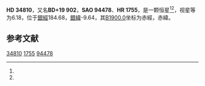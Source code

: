 {{Starbox begin
| name = HD 34810
}}
{{Starbox observe
| epoch = [[J2000.0|J2000.0]]
| constell = {{星座名待查}}<ref name=SIMBAD>{{cite web
 | url=http://simbad.u-strasbg.fr/simbad/sim-id?Ident=HR+1755
 | title=Pulsating variable Star
 | publisher=Centre de Données astronomiques de Strasbourg
 | work=SIMBAD
 | accessdate=2012-07-13
 | archive-date=2016-03-16
 | archive-url=https://web.archive.org/web/20160316164343/http://simbad.u-strasbg.fr/simbad/sim-id?Ident=HR+1755
 | dead-url=no
 }}</ref><ref name=DATA>{{cite web
 | url=http://vizier.u-strasbg.fr/viz-bin/VizieR-5?-out.add=.&-source=5050&-corr=PK=HR&-out.max=9999&HR=1755
 | title=VizieR Detailed Page
 | accessdate=2012-07-13
 | archive-date=2016-03-05
 | archive-url=https://web.archive.org/web/20160305222747/http://vizier.u-strasbg.fr/viz-bin/VizieR-5?-out.add=.&-source=5050&-corr=PK=HR&-out.max=9999&HR=1755
 | dead-url=no
 }}</ref>
| 星官 = 
| ra = {{RA|5|20|56.6}}<ref name=SIMBAD /><ref name=DATA />
| dec = {{DEC|+19|48|51}}<ref name=SIMBAD /><ref name=DATA />
| appmag_v = 6.18<ref name=SIMBAD /><ref name=DATA />
}}
{{Starbox character
| class = K0III<ref name=SIMBAD /><ref name=DATA />
| b-v = 1.23<ref name=SIMBAD /><ref name=DATA />
| u-b = <ref name=SIMBAD /><ref name=DATA />
| r-i = <ref name=SIMBAD /><ref name=DATA />
| variable = 
}}
{{Starbox astrometry
| radial_v = 
| prop_mo_ra = 0
| parallax = 
| p_error = 
}}
{{Starbox catalog
| names =BD+19 902，[[SAO星表|SAO]] 94478，[[HD星表|HD]] 34810，[[HR星表|HR]] 1755}}
{{Starbox reference |Simbad=HR+1755}}
{{Starbox end}}

'''HD 34810'''，又名'''BD+19 902'''，'''SAO 94478'''、'''HR 1755'''，是一颗恒星<ref name=SIMBAD /><ref name=DATA />，视星等为6.18，位于[[銀道座標系|銀經]]184.68，[[銀道座標系|銀緯]]-9.64，其[[B1900.0|B1900.0]]坐标为赤經{{RA|5|15|2.1}}，赤緯{{DEC|+19|-9.64|47}}。

== 参考文献 ==
{{reflist}}

{{star-stub}}

[[Category:HD和HDE天體|34810]]
[[Category:HR天體|1755]]
[[Category:SAO天體|94478]]